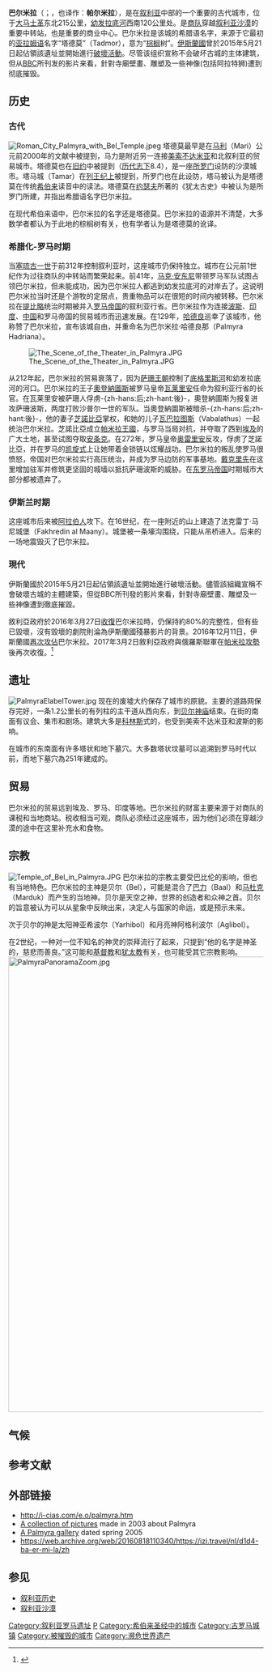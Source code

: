 {{noteTA
|T = zh-hans:巴尔米拉; zh-hant:帕米拉;zh-tw:帕邁拉;
|1 = zh-hans:巴尔米拉; zh-hant:帕米拉;zh-tw:帕邁拉;
}}
{{世界文化遗产概要表
|site_img = File:Palmyra_03.jpg
|site_img_capt = 2010年的巴尔米拉
|site_img_width = 350px
|zh_name = 帕尔米拉古城遗址
|en_name = Site of Palmyra
|fr_name = Site de Palmyre
|country = {{SYR}}
|Region =阿拉伯国家
|criterion_c = (i)(ii)(iv)
|rg_year = 1980
|ex_rg_year = 
|remarks = 
|org_url = http://whc.unesco.org/en/list/23
|map_img = File:Locationpalmyra.PNG
|map_img_width = 275px
|Coor = {{coord|34|33|9|N|38|15|54|E|display=ti}}
}}

'''巴尔米拉'''（{{lang-en|Palmyra}}；{{lang-el|Παλμυρα}}，也译作：'''帕尔米拉'''），是在[[叙利亚|叙利亚]]中部的一个重要的古代城市，位于[[大马士革|大马士革]]东北215公里，[[幼发拉底河|幼发拉底河]]西南120公里处。是[[商队|商队]]穿越[[叙利亚沙漠|叙利亚沙漠]]的重要中转站，也是重要的商业中心。巴尔米拉是该城的希腊语名字，来源于它最初的[[亚拉姆语|亚拉姆语]]名字“塔德莫”（Tadmor），意为“[[棕榈|棕榈]]树”。[[伊斯蘭國|伊斯蘭國]]曾於2015年5月21日起佔領該遺址並開始進行[[伊斯蘭國對文化遺產的破壞|破壞活動]]。尽管该组织宣称不会破坏古城的主体建筑，但从[[BBC|BBC]]所刊发的影片来看，針對寺廟壁畫、雕塑及一些神像(包括阿拉特狮)遭到彻底摧毁。

==历史==
===古代===
[[File:Roman_City_Palmyra_with_Bel_Temple.jpeg|left]]
塔德莫最早是在[[马利|马利]]（Mari）公元前2000年的文献中被提到，马力是附近另一连接[[美索不达米亚|美索不达米亚]]和北叙利亚的贸易城市。塔德莫也在[[旧约|旧约]]中被提到（[[历代志下|历代志下]]8.4），是一座[[所罗门|所罗门]]设防的沙漠城市。塔马城（Tamar）在[[列王纪上|列王纪上]]被提到，所罗门也在此设防，塔马被认为是塔德莫在传统[[希伯来|希伯来]]读音中的读法。塔德莫在[[弗拉維奧·約瑟夫斯|约瑟夫]]所著的《犹太古史》中被认为是所罗门所建，并指出希腊语名字巴尔米拉。

在现代希伯来语中，巴尔米拉的名字还是塔德莫。巴尔米拉的语源并不清楚，大多数学者都认为于此地的棕榈树有关，也有学者认为是塔德莫的讹译。

===希腊化-罗马时期===
当[[塞琉古一世|塞琉古一世]]于前312年控制叙利亚时，这座城市仍保持独立。城市在公元前1世纪作为过往商队的中转站而繁荣起来。前41年，[[马克·安东尼|马克·安东尼]]带领罗马军队试图占领巴尔米拉，但未能成功，因为巴尔米拉人都逃到幼发拉底河的对岸去了。这说明巴尔米拉当时还是个游牧的定居点，贵重物品可以在很短的时间内被转移。巴尔米拉在[[提比略|提比略]]统治时期被并入[[罗马帝国|罗马帝国]]的叙利亚行省。巴尔米拉作为连接[[波斯|波斯]]、[[印度|印度]]、[[中国|中国]]和罗马帝国的贸易城市而迅速发展。在129年，[[哈德良|哈德良]]巡幸了该城市，他称赞了巴尔米拉，宣布该城自由，并重命名为巴尔米拉·哈德良那（Palmyra Hadriana）。

[[File:The_Scene_of_the_Theater_in_Palmyra.JPG|left]]

从212年起，巴尔米拉的贸易衰落了，因为[[萨珊王朝|萨珊王朝]]控制了[[底格里斯河|底格里斯河]]和幼发拉底河的河口。巴尔米拉的王子[[奧登納圖斯|奧登納圖斯]]被罗马皇帝[[瓦勒良|瓦莱里安]]任命为叙利亚行省的长官。在瓦莱里安被萨珊人俘虏-{zh-hans:后;zh-hant:後}-，奧登納圖斯为报复进攻萨珊波斯，两度打败沙普尔一世的军队。当奧登納圖斯被暗杀-{zh-hans:后;zh-hant:後}-，他的妻子[[芝諾比亞|芝諾比亞]]掌权，和她的儿子[[瓦巴拉图斯|瓦巴拉图斯]]（Vabalathus）一起统治巴尔米拉。芝諾比亞成立[[帕米拉王國|帕米拉王國]]，与罗马当局对抗，并夺取了西到[[埃及|埃及]]的广大土地，甚至试图夺取[[安条克|安条克]]。在272年，罗马皇帝[[奧勒良|奥雷里安]]反攻，俘虏了芝諾比亞，并在罗马的[[凯旋式|凯旋式]]上让她带着金锁链以炫耀战功。巴尔米拉的叛乱使罗马很愤怒，帝国对巴尔米拉实行高压统治，并成为罗马边防的军事基地。[[戴克里先|戴克里先]]在这里增加驻军并修筑更坚固的城墙以抵抗萨珊波斯的威胁。在[[东罗马帝国|东罗马帝国]]时期城市大部分都被遗弃了。

===伊斯兰时期===
这座城市后来被[[阿拉伯人|阿拉伯人]]攻下。在16世纪，在一座附近的山上建造了法克雷丁·马尼城堡（Fakhredin al Maany）。城堡被一条壕沟围绕，只能从吊桥进入。后来的一场地震毁灭了巴尔米拉。

===現代===
伊斯蘭國於2015年5月21日起佔領該遺址並開始進行破壞活動。儘管該組織宣稱不會破壞古城的主體建築，但從BBC所刊發的影片來看，針對寺廟壁畫、雕塑及一些神像遭到徹底摧毀。

敘利亞政府於2016年3月27日[[巴爾米拉攻勢_(2016年3月)|收復]]巴尔米拉時，仍保持約80%的完整性，但有些已毀壞，沒有毀壞的劇院則淪為伊斯蘭國殘暴影片的背景。2016年12月11日，伊斯蘭國[[巴爾米拉之戰_(2016年12月)|再次攻佔]]巴尔米拉。2017年3月2日敘利亞政府與俄羅斯聯軍在[[巴爾米拉攻勢_(2017年)|帕米拉攻勢]]後再次收復。<ref>{{Cite news |url=http://ca.reuters.com/article/topNews/idCAKBN1691GI |title=Syrian army announces recapture of Palmyra from Islamic State |publisher=Reuters |date=2017-03-02 |accessdate=2017-03-07 |archive-date=2019-05-02 |archive-url=https://web.archive.org/web/20190502004654/https://ca.reuters.com/article/topNews/idCAKBN1691GI |dead-url=no }}</ref>

==遗址==
[[File:PalmyraElabelTower.jpg|thumb]]
现在的废墟大约保存了城市的原貌。主要的道路网保存完好，一条1.2公里长的有列柱的主干道从西向东，到[[貝爾廟|贝尔神庙]]结束。在街的南面有议会、集市和剧场。建筑大多是[[科林斯|科林斯]]式的，也受到美索不达米亚和波斯的影响。

在城市的东南面有许多塔状和地下墓穴。大多数塔状坟墓可以追溯到罗马时代以前，而地下墓穴為251年建成的。

==贸易==
巴尔米拉的贸易远到埃及、罗马、印度等地。巴尔米拉的财富主要来源于对商队的课税和当地商站。税收相当可观，商队必须经过这座城市，因为他们必须在穿越沙漠的途中在这里补充水和食物。

==宗教==
[[File:Temple_of_Bel_in_Palmyra.JPG|left]]
巴尔米拉的宗教主要受巴比伦的影响，但也有当地特色。巴尔米拉的主神是贝尔（Bel），可能是混合了[[巴力|巴力]]（Baal）和[[马杜克|马杜克]]（Marduk）而产生的当地神。贝尔是天空之神，世界的创造者和众神之首。贝尔的旨意被认为可以从星象中反映出来，决定人与国家的命运，或是预示未来。

次于贝尔的神是太阳神亚希波尔（Yarhibol）和月亮神阿格利波尔（Aglibol）。

在2世纪，一种对一位不知名的神灵的崇拜流行了起来，只提到“他的名字是神圣的，慈悲而善良。”这可能和[[基督教|基督教]]和[[犹太教|犹太教]]有关，也可能受其它宗教影响。
{{Clear}}
[[File:PalmyraPanoramaZoom.jpg|900px]]
==气候==
{{Weather box
|location = 巴尔米拉
|metric first = Y
|single line = Y
|Jan high C = 12.1
|Feb high C = 14.7
|Mar high C = 19.4
|Apr high C = 25.2
|May high C = 30.7
|Jun high C = 35.4
|Jul high C = 38.1
|Aug high C = 37.9
|Sep high C = 34.4
|Oct high C = 28.3
|Nov high C = 19.9
|Dec high C = 13.5

|Jan low C =  2.5
|Feb low C =  3.8
|Mar low C =  6.9
|Apr low C = 11.5
|May low C = 15.9
|Jun low C = 19.8
|Jul low C = 21.5
|Aug low C = 21.6
|Sep low C = 19.1
|Oct low C = 14.3
|Nov low C =  7.7
|Dec low C =  3.5
|year high C= 25.8 |year low C= 12.3
|year high F =78.4 |year low F =54.2
|Jan precipitation mm = 20.8
|Feb precipitation mm = 18.4
|Mar precipitation mm = 21.2
|Apr precipitation mm = 18.3
|May precipitation mm =  8.2
|Jun precipitation mm =  0.4
|Jul precipitation mm =  0
|Aug precipitation mm =  0
|Sep precipitation mm =  0.3
|Oct precipitation mm =  8.8
|Nov precipitation mm = 16.1
|Dec precipitation mm = 20.2
|year precipitation mm=
|Jan precipitation days =  7
|Feb precipitation days = 10
|Mar precipitation days =  6
|Apr precipitation days =  4
|May precipitation days =  2
|Jun precipitation days =  0
|Jul precipitation days =  0
|Aug precipitation days =  0
|Sep precipitation days =  0
|Oct precipitation days =  3
|Nov precipitation days =  5
|Dec precipitation days =  7
|source 1 = [http://worldweather.wmo.int/099/c01264.htm World Meteorological Organization]
|date=April 2012}}

== 参考文献 ==
{{Reflist}}

== 外部链接 ==
{{Commons|Palmyra}}
* http://i-cias.com/e.o/palmyra.htm {{Wayback|url=http://i-cias.com/e.o/palmyra.htm |date=20060420213648 }}
* [https://web.archive.org/web/20060621190333/http://www.zeledi.com/public/Photography/SyriaWinter03/Palmyra/ A collection of pictures] made in 2003 about Palmyra
* [https://web.archive.org/web/20051217191547/http://www.zeledi.com/gallery/thumbnails.php?album=31 A Palmyra gallery] dated spring 2005
* https://web.archive.org/web/20160818110340/https://izi.travel/nl/d1d4-ba-er-mi-la/zh

== 参见 ==
* [[叙利亚历史|叙利亚历史]]
* [[叙利亚沙漠|叙利亚沙漠]]

{{叙利亚世界遗产}}
{{规范控制}}

[[Category:叙利亚罗马遗址|Category:叙利亚罗马遗址]]
[[Category:敘利亞世界遗产|P]]
[[Category:希伯来圣经中的城市|Category:希伯来圣经中的城市]]
[[Category:古罗马城镇|Category:古罗马城镇]]
[[Category:被摧毁的城市|Category:被摧毁的城市]]
[[Category:濒危世界遗产|Category:濒危世界遗产]]